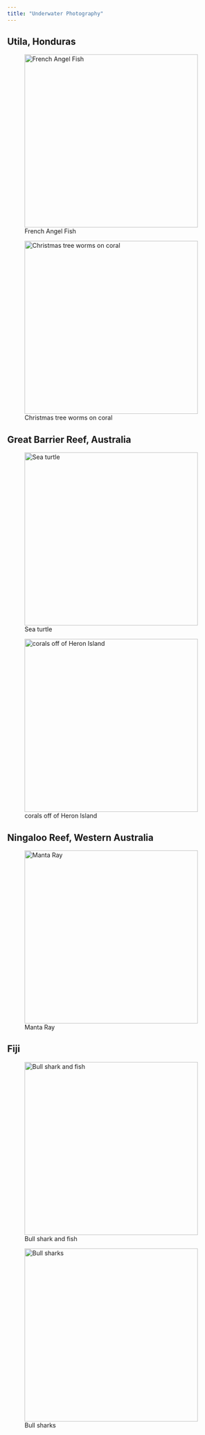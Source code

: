 ```yaml
---
title: "Underwater Photography"
---
```


## Utila, Honduras

![French Angel Fish](photosweb/IMG_6904.JPG){fig-align="left" width="400"}

![Christmas tree worms on coral](photosweb/IMG_6899.JPG){fig-align="left" width="400"}

## Great Barrier Reef, Australia

![Sea turtle](photosweb/MICR1268.jpg){fig-align="left" width="400"}

![corals off of Heron Island](photosweb/MICR1358%202.JPG){fig-align="left" width="400"}

## Ningaloo Reef, Western Australia

![Manta Ray](photosweb/MICR1455.JPG){fig-align="left" width="400"}

## Fiji

![Bull shark and fish](photosweb/shark1.JPG){fig-align="left" width="400"}

![Bull sharks](photosweb/shark2.JPG){fig-align="left" width="400"}
